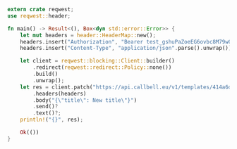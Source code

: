 ```rust
extern crate reqwest;
use reqwest::header;

fn main() -> Result<(), Box<dyn std::error::Error>> {
    let mut headers = header::HeaderMap::new();
    headers.insert("Authorization", "Bearer test_gshuPaZoeEG6ovbc8M79w0QyM".parse().unwrap());
    headers.insert("Content-Type", "application/json".parse().unwrap());

    let client = reqwest::blocking::Client::builder()
        .redirect(reqwest::redirect::Policy::none())
        .build()
        .unwrap();
    let res = client.patch("https://api.callbell.eu/v1/templates/414a6d692bd645ed803f2e7ce360d4c8")
        .headers(headers)
        .body("{\"title\": New title\"}")
        .send()?
        .text()?;
    println!("{}", res);

    Ok(())
}

```